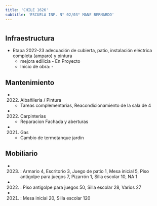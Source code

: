 ```yaml
---
title: 'CHILE 1626'
subtitle: 'ESCUELA INF. N° 02/03° MANE BERNARDO'
---
```


#
## Infraestructura

* Etapa 2022-23 adecuación de cubierta, patio, instalación eléctrica completa (amparo) y pintura 
    + mejora edilicia - En Proyecto 
    + Inicio de obra: - 






## Mantenimiento

*  (2022) Albañileria / Pintura 
    + Tareas complementarias, Reacondicionamiento de la sala de 4

*  (2022) Carpinterías 
    + Reparacion Fachada y aberturas

*  (2021) Gas 
    + Cambio de termotanque jardin





## Mobiliario

*  (2023) : Armario 4, Escritorio 3, Juego de patio 1, Mesa inicial 5, Piso antigolpe para juegos 7, Pizarrón 1, Silla escolar 10, NA 1 

*  (2022) : Piso antigolpe para juegos 50, Silla escolar 28, Varios 27 

*  (2021) : Mesa inicial 20, Silla escolar 120 



